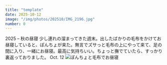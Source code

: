 ```yaml
---
title: "template"
date: 2025-10-12
image: "/img/photos/202510/IMG_2196.jpg"
number: 0
---
```




<Sheet bkg="#301201" color="#df009a">
  <Title level={1} color="#df009a" size="l" row="17">Blanket on Blanket</Title>
  <RunningHead position="right-center">2025 – 秋の昼寝</RunningHead>
  <Caption color="#df009a" position="top-left">
    少し連れの溜まってきた週末。出したばかりの毛布をかけてお昼寝していると、ぽんちょが来た。無言でズサっと毛布の上にやって来て、足の間に入り、一緒にお昼寝。最高に気持ちいい。ちょっと撫でていたら、すっかり裏返っておりました。
  </Caption>
  <Nombre position="bottom-left">Oct. 12</Nombre>
  <Image src="/img/photos/202510/IMG_2196.jpg" alt="ぽんちょと毛布でお昼寝" size="full" />
</Sheet>
